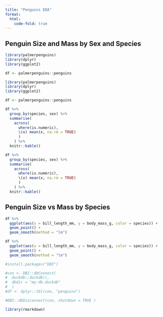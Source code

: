 ```yaml
---
title: "Penguins EDA"
format:
  html:
    code-fold: true
---
```


## Penguin Size and Mass by Sex and Species

``` .r
library(palmerpenguins)
library(dplyr)
library(ggplot2)

df <- palmerpenguins::penguins
```

```r
library(palmerpenguins)
library(dplyr)
library(ggplot2)

df <- palmerpenguins::penguins

```

``` .r
df %>%
  group_by(species, sex) %>%
  summarise(
    across(
      where(is.numeric), 
      \(x) mean(x, na.rm = TRUE)
      )
    ) %>%
  knitr::kable()
```

```r
df %>%
  group_by(species, sex) %>%
  summarise(
    across(
      where(is.numeric), 
      \(x) mean(x, na.rm = TRUE)
      )
    ) %>%
  knitr::kable()
```

## Penguin Size vs Mass by Species

``` .r
df %>%
  ggplot(aes(x = bill_length_mm, y = body_mass_g, color = species)) +
  geom_point() + 
  geom_smooth(method = "lm")
```

```r
df %>%
  ggplot(aes(x = bill_length_mm, y = body_mass_g, color = species)) +
  geom_point() + 
  geom_smooth(method = "lm")
```

```r
#install.packages("DBI")
```

```r
#con <- DBI::dbConnect(
#  duckdb::duckdb(), 
#  dbdir = "my-db.duckdb"
#  )
#df <- dplyr::tbl(con, "penguins")
```

```r
#DBI::dbDisconnect(con, shutdown = TRUE )

```

```r
library(rmarkdown)
```
